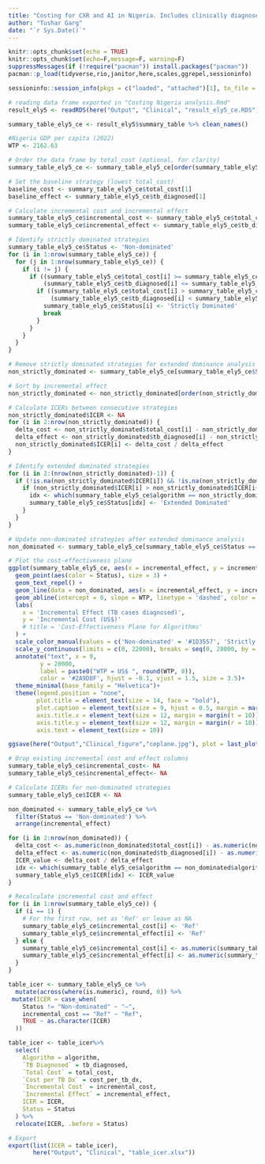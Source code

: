 ```yaml
---
title: "Costing for CXR and AI in Nigeria. Includes clinically diagnosed patients. Visualization."
author: "Tushar Garg"
date: "`r Sys.Date()`"
---
```


```r
knitr::opts_chunk$set(echo = TRUE)
knitr::opts_chunk$set(echo=F,message=F, warning=F)
suppressMessages(if (!require("pacman")) install.packages("pacman"))
pacman::p_load(tidyverse,rio,janitor,here,scales,ggrepel,sessioninfo)

```

```r
sessioninfo::session_info(pkgs = c("loaded", "attached")[1], to_file = here("Session info","Costing_Nigeria_analysis_with clinicaldx_viz_session_info.txt"))
```

```r
# reading data frame exported in "Costing Nigeria analysis.Rmd"
result_ely5 <- readRDS(here("Output", "Clinical", "result_ely5_ce.RDS"))

summary_table_ely5_ce <- result_ely5$summary_table %>% clean_names()

#Nigeria GDP per capita (2022)
WTP <- 2162.63 

# Order the data frame by total_cost (optional, for clarity)
summary_table_ely5_ce <- summary_table_ely5_ce[order(summary_table_ely5_ce$total_cost), ]

# Set the baseline strategy (lowest total_cost)
baseline_cost <- summary_table_ely5_ce$total_cost[1]
baseline_effect <- summary_table_ely5_ce$tb_diagnosed[1]

# Calculate incremental cost and incremental effect
summary_table_ely5_ce$incremental_cost <- summary_table_ely5_ce$total_cost - baseline_cost
summary_table_ely5_ce$incremental_effect <- summary_table_ely5_ce$tb_diagnosed - baseline_effect

# Identify strictly dominated strategies
summary_table_ely5_ce$Status <- 'Non-dominated'
for (i in 1:nrow(summary_table_ely5_ce)) {
  for (j in 1:nrow(summary_table_ely5_ce)) {
    if (i != j) {
      if ((summary_table_ely5_ce$total_cost[i] >= summary_table_ely5_ce$total_cost[j]) &&
          (summary_table_ely5_ce$tb_diagnosed[i] <= summary_table_ely5_ce$tb_diagnosed[j])) {
        if ((summary_table_ely5_ce$total_cost[i] > summary_table_ely5_ce$total_cost[j]) ||
            (summary_table_ely5_ce$tb_diagnosed[i] < summary_table_ely5_ce$tb_diagnosed[j])) {
          summary_table_ely5_ce$Status[i] <- 'Strictly Dominated'
          break
        }
      }
    }
  }
}

# Remove strictly dominated strategies for extended dominance analysis
non_strictly_dominated <- summary_table_ely5_ce[summary_table_ely5_ce$Status != 'Strictly Dominated', ]

# Sort by incremental effect
non_strictly_dominated <- non_strictly_dominated[order(non_strictly_dominated$incremental_effect), ]

# Calculate ICERs between consecutive strategies
non_strictly_dominated$ICER <- NA
for (i in 2:nrow(non_strictly_dominated)) {
  delta_cost <- non_strictly_dominated$total_cost[i] - non_strictly_dominated$total_cost[i-1]
  delta_effect <- non_strictly_dominated$tb_diagnosed[i] - non_strictly_dominated$tb_diagnosed[i-1]
  non_strictly_dominated$ICER[i] <- delta_cost / delta_effect
}

# Identify extended dominated strategies
for (i in 2:(nrow(non_strictly_dominated)-1)) {
  if (!is.na(non_strictly_dominated$ICER[i]) && !is.na(non_strictly_dominated$ICER[i+1])) {
    if (non_strictly_dominated$ICER[i] > non_strictly_dominated$ICER[i+1]) {
      idx <- which(summary_table_ely5_ce$algorithm == non_strictly_dominated$algorithm[i])
      summary_table_ely5_ce$Status[idx] <- 'Extended Dominated'
    }
  }
}

# Update non-dominated strategies after extended dominance analysis
non_dominated <- summary_table_ely5_ce[summary_table_ely5_ce$Status == 'Non-dominated', ]

# Plot the cost-effectiveness plane
ggplot(summary_table_ely5_ce, aes(x = incremental_effect, y = incremental_cost, label = algorithm)) +
  geom_point(aes(color = Status), size = 3) +
  geom_text_repel() +
  geom_line(data = non_dominated, aes(x = incremental_effect, y = incremental_cost), color = '#264653', linetype = 'dotted') +
  geom_abline(intercept = 0, slope = WTP, linetype = 'dashed', color = '#2A9D8F', size = 0.7)+
  labs(
    x = 'Incremental Effect (TB cases diagnosed)',
    y = 'Incremental Cost (US$)'
    # title = 'Cost-Effectiveness Plane for Algorithms'
  ) +
  scale_color_manual(values = c('Non-dominated' = '#1D3557', 'Strictly Dominated' = '#B22222', 'Extended Dominated' = '#F4A261')) +
  scale_y_continuous(limits = c(0, 22000), breaks = seq(0, 28000, by = 5000), labels = scales::dollar_format()) +  
  annotate("text", x = 9, 
         y = 20000, 
         label = paste0("WTP = US$ ", round(WTP, 0)), 
         color = '#2A9D8F', hjust = -0.1, vjust = 1.5, size = 3.5)+
  theme_minimal(base_family = "Helvetica")+
  theme(legend.position = "none",
        plot.title = element_text(size = 14, face = "bold"),
        plot.caption = element_text(size = 9, hjust = 0.5, margin = margin(t = 10)),
        axis.title.x = element_text(size = 12, margin = margin(t = 10)),
        axis.title.y = element_text(size = 12, margin = margin(r = 10)),
        axis.text = element_text(size = 10))

ggsave(here("Output","Clinical_figure","ceplane.jpg"), plot = last_plot(), width = 9, height = 6, dpi = 600)
```

```r
# Drop existing incremental cost and effect columns
summary_table_ely5_ce$incremental_cost<- NA
summary_table_ely5_ce$incremental_effect<- NA

# Calculate ICERs for non-dominated strategies
summary_table_ely5_ce$ICER <- NA

non_dominated <- summary_table_ely5_ce %>%
  filter(Status == 'Non-dominated') %>%
  arrange(incremental_effect)

for (i in 2:nrow(non_dominated)) {
  delta_cost <- as.numeric(non_dominated$total_cost[i]) - as.numeric(non_dominated$total_cost[i - 1])
  delta_effect <- as.numeric(non_dominated$tb_diagnosed[i]) - as.numeric(non_dominated$tb_diagnosed[i - 1])
  ICER_value <- delta_cost / delta_effect
  idx <- which(summary_table_ely5_ce$algorithm == non_dominated$algorithm[i])
  summary_table_ely5_ce$ICER[idx] <- ICER_value
}

# Recalculate incremental cost and effect
for (i in 1:nrow(summary_table_ely5_ce)) {
  if (i == 1) {
    # For the first row, set as 'Ref' or leave as NA
    summary_table_ely5_ce$incremental_cost[i] <- 'Ref'
    summary_table_ely5_ce$incremental_effect[i] <- 'Ref'
  } else {
    summary_table_ely5_ce$incremental_cost[i] <- as.numeric(summary_table_ely5_ce$total_cost[i]) - as.numeric(summary_table_ely5_ce$total_cost[i - 1])
    summary_table_ely5_ce$incremental_effect[i] <- as.numeric(summary_table_ely5_ce$tb_diagnosed[i]) - as.numeric(summary_table_ely5_ce$tb_diagnosed[i - 1])
  }
}

table_icer <- summary_table_ely5_ce %>%
  mutate(across(where(is.numeric), round, 0)) %>% 
 mutate(ICER = case_when(
    Status != "Non-dominated" ~ "—",
    incremental_cost == "Ref" ~ "Ref",
    TRUE ~ as.character(ICER)
  ))

table_icer <- table_icer%>% 
  select(
    Algorithm = algorithm,
    `TB Diagnosed` = tb_diagnosed,
    `Total Cost` = total_cost,
    `Cost per TB Dx` = cost_per_tb_dx,
    `Incremental Cost` = incremental_cost,
    `Incremental Effect` = incremental_effect,
    ICER = ICER,
    Status = Status
  ) %>%
  relocate(ICER, .before = Status)

# Export
export(list(ICER = table_icer),
       here("Output", "Clinical", "table_icer.xlsx"))
```
